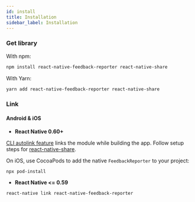 ```yaml
---
id: install
title: Installation
sidebar_label: Installation
---
```


### Get library

With npm:
```bash
npm install react-native-feedback-reporter react-native-share
```

With Yarn:
```bash
yarn add react-native-feedback-reporter react-native-share
```

### Link

#### Android & iOS

- **React Native 0.60+**

[CLI autolink feature](https://github.com/react-native-community/cli/blob/master/docs/autolinking.md) links the module while building the app. Follow setup steps for [react-native-share](https://react-native-share.github.io/react-native-share/docs/install).

On iOS, use CocoaPods to add the native `FeedbackReporter` to your project:

```bash
npx pod-install
```

- **React Native <= 0.59**


```bash
react-native link react-native-feedback-reporter
```
